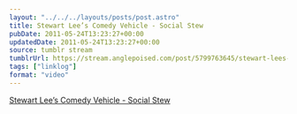 ```yaml
---
layout: "../../../layouts/posts/post.astro"
title: Stewart Lee’s Comedy Vehicle - Social Stew
pubDate: 2011-05-24T13:23:27+00:00
updatedDate: 2011-05-24T13:23:27+00:00
source: tumblr stream
tumblrUrl: https://stream.anglepoised.com/post/5799763645/stewart-lees-comedy-vehicle-social-stew
tags: ["linklog"]
format: "video"
---
```



<YouTube id="https://www.youtube.com/watch?v=IVUdUMr5G3w" />

[Stewart Lee&rsquo;s Comedy Vehicle - Social Stew][1]

[1]: https://www.youtube.com/watch?v=IVUdUMr5G3w
